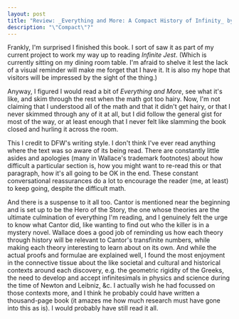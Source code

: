 ```yaml
---
layout: post
title: "Review: _Everything and More: A Compact History of Infinity_ by David Foster Wallace"
description: "\"Compact\"?"
---
```


Frankly, I'm surprised I finished this book. I sort of saw it as part of my current project to work my way up to reading _Infinite Jest_. (Which is currently sitting on my dining room table. I'm afraid to shelve it lest the lack of a visual reminder will make me forget that I have it. It is also my hope that visitors will be impressed by the sight of the thing.) 

Anyway, I figured I would read a bit of _Everything and More_, see what it's like, and skim through the rest when the math got too hairy. Now, I'm not claiming that I understood all of the math and that it didn't get hairy, or that I never skimmed through any of it at all, but I did follow the general gist for most of the way, or at least enough that I never felt like slamming the book closed and hurling it across the room. 

This I credit to DFW's writing style. I don't think I've ever read anything where the text was so aware of its being read. There are constantly little asides and apologies (many in Wallace's trademark footnotes) about how difficult a particular section is, how you might want to re-read this or that paragraph, how it's all going to be OK in the end. These constant conversational reassurances do a lot to encourage the reader (me, at least) to keep going, despite the difficult math. 

And there is a suspense to it all too. Cantor is mentioned near the beginning and is set up to be the Hero of the Story, the one whose theories are the ultimate culmination of everything I'm reading, and I genuinely felt the urge to know what Cantor did, like wanting to find out who the killer is in a mystery novel. Wallace does a good job of reminding us how each theory through history will be relevant to Cantor's transfinite numbers, while making each theory interesting to learn about on its own. And while the actual proofs and formulae are explained well, I found the most enjoyment in the connective tissue about the like societal and cultural and historical contexts around each discovery, e.g. the geometric rigidity of the Greeks, the need to develop and accept infinitesimals in physics and science during the time of Newton and Leibniz, &c. I actually wish he had focussed on those contexts more, and I think he probably could have written a thousand-page book (it amazes me how much research must have gone into this as is). I would probably have still read it all.

